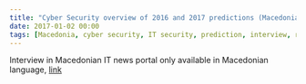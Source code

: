 ```yaml
---
title: "Cyber Security overview of 2016 and 2017 predictions (Macedonian language)"
date: 2017-01-02 00:00
tags: [Macedonia, cyber security, IT security, prediction, interview, ransomware, data breaches, botnet, awareness, privacy, encryption]
---
```




Interview in Macedonian IT news portal only available in Macedonian language, [link](https://www.it.mk/it-bezbednost/)
